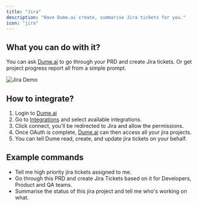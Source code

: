 ```yaml
---
title: "Jira"
description: "Have Dume.ai create, summarise Jira tickets for you."
icon: "jira"
---
```


## **What you can do with it?**

You can ask [Dume.ai](http://Dume.ai) to go through your PRD and create Jira tickets. Or get project progress report all from a simple prompt.

![Jira Demo](/images/jira_demo.png)

## How to integrate?

1. Login to [Dume.ai](http://Dume.ai)
2. Go to [Integrations](https://app.dume.ai/integrations) and select available integrations.
3. Click connect, you'll be redirected to Jira and allow the permissions.
4. Once OAuth is complete, [Dume.ai](http://Dume.ai) can then access all your jira projects.
5. You can tell Dume read, create, and update jira tickets on your behalf.

## Example commands

- Tell me high priority jira tickets assigned to me.
- Go through this PRD and create Jira Tickets based on it for Developers, Product and QA teams.
- Summarise the status of this jira project and tell me who's working on what.

## 
